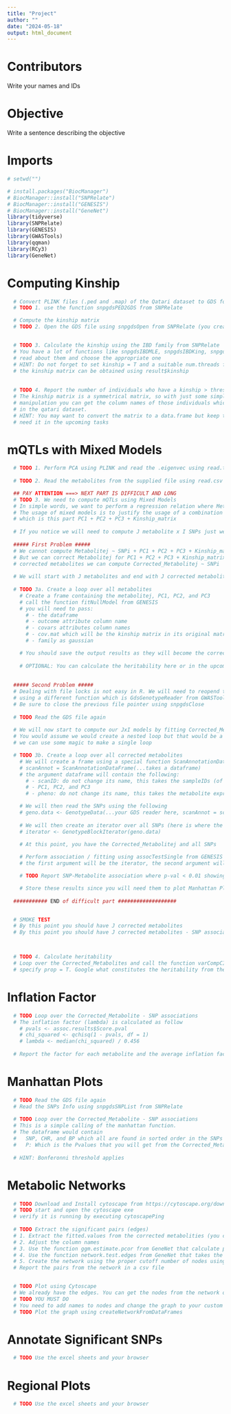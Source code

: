 ---
title: "Project"
author: ""
date: "2024-05-18"
output: html_document
---
# Contributors
Write your names and IDs

# Objective
Write a sentence describing the objective

# Imports
```{r, message=F}
# setwd("")

# install.packages("BiocManager")
# BiocManager::install("SNPRelate")
# BiocManager::install("GENESIS")
# BiocManager::install("GeneNet")
library(tidyverse)
library(SNPRelate)
library(GENESIS)
library(GWASTools)
library(qqman)
library(RCy3)
library(GeneNet)
```


# Computing Kinship
```{r}
  # Convert PLINK files (.ped and .map) of the Qatari dataset to GDS format
  # TODO 1. use the function snpgdsPED2GDS from SNPRelate

  # Compute the kinship matrix
  # TODO 2. Open the GDS file using snpgdsOpen from SNPRelate (you created that file a moment ago)


  # TODO 3. Calculate the kinship using the IBD family from SNPRelate
  # You have a lot of functions like snpgdsIBDMLE, snpgdsIBDKing, snpgdsIBDMoM
  # read about them and choose the appropriate one
  # HINT: Do not forget to set kinship = T and a suitable num.threads for faster computation
  # the kinship matrix can be obtained using result$kinship
  
  
  # TODO 4. Report the number of individuals who have a kinship > threshold
  # The kinship matrix is a symmetrical matrix, so with just some simple matrix
  # manipulation you can get the column names of those individuals which are the samples (people)
  # in the qatari dataset.
  # HINT: You may want to convert the matrix to a data.frame but keep the matrix since you will
  # need it in the upcoming tasks
```

# mQTLs with Mixed Models
```{r}
  # TODO 1. Perform PCA using PLINK and read the .eigenvec using read.table
  
  # TODO 2. Read the metabolites from the supplied file using read.csv

  ## PAY ATTENTION ===> NEXT PART IS DIFFICULT AND LONG
  # TODO 3. We need to compute mQTLs using Mixed Models
  # In simple words, we want to perform a regression relation where Metabolitej ~ SNPi + PC1 + PC2 + PC3 + Kinship_matrix
  # The usage of mixed models is to justify the usage of a combination of matrix and vectors
  # which is this part PC1 + PC2 + PC3 + Kinship_matrix
  
  # If you notice we will need to compute J metabolite x I SNPs just we have JxI models
  
  ##### First Problem #####
  # We cannot compute Metabolitej ~ SNPi + PC1 + PC2 + PC3 + Kinship_matrix this directly
  # But we can correct Metabolitej for PC1 + PC2 + PC3 + Kinship_matrix first then using these
  # corrected metabolites we can compute Corrected_Metabolitej ~ SNPi
  
  # We will start with J metabolites and end with J corrected metabolites
  
  # TODO 3a. Create a loop over all metabolites
    # Create a frame containing the metabolitej, PC1, PC2, and PC3
    # call the function fitNullModel from GENESIS
    # you will need to pass:
      # - the dataframe
      # - outcome attribute column name
      # - covars attributes column names
      # - cov.mat which will be the kinship matrix in its original matrix form (I told you so)
      # - family as gaussian

    # You should save the output results as they will become the corrected metabolites
    
    # OPTIONAL: You can calculate the heritability here or in the upcoming section
    
  
  ##### Second Problem #####
  # Dealing with file locks is not easy in R. We will need to reopend the GDS file again but this time
  # using a different function which is GdsGenotypeReader from GWASTools.
  # Be sure to close the previous file pointer using snpgdsClose
  
  # TODO Read the GDS file again
  
  # We will now start to compute our JxI models by fitting Corrected_Metabolitej ~ SNPi
  # You would assume we would create a nested loop but that would be a wrong assumption as
  # we can use some magic to make a single loop

  # TODO 3b. Create a loop over all corrected metabolites
    # We will create a frame using a special function ScanAnnotationDataFrame from GWASTools
    # scanAnnot = ScanAnnotationDataFrame(...takes a dataframe)
    # the argument dataframe will contain the following:
      # - scanID: do not change its name, this takes the sampleIDs (of the qatari persons) / you can get them from the metabolites of the 
      # - PC1, PC2, and PC3
      # - pheno: do not change its name, this takes the metabolite expressions from the original metabolited

    # We will then read the SNPs using the following 
    # geno.data <- GenotypeData(...your GDS reader here, scanAnnot = scanAnnot)
    
    # We will then create an iterator over all SNPs (here is where the magic happens)
    # iterator <- GenotypeBlockIterator(geno.data)

    # At this point, you have the Corrected_Metabolitej and all SNPs
    
    # Perform association / fitting using assocTestSingle from GENESIS
    # the first argument will be the iterator, the second argument will be the corrected metabolite

    # TODO Report SNP-Metabolite association where p-val < 0.01 showing beta values, standard error, effect allele, degree of freedom, and p values which are direct outputs of the result of assocTestSingle

    # Store these results since you will need them to plot Manhattan Plots
  
  ########### END of difficult part ###################


  # SMOKE TEST
  # By this point you should have J corrected metabolites
  # By this point you should have J corrected metabolites - SNP association results each having I SNPs



  # TODO 4. Calculate heritability
  # Loop over the Corrected_Metabolites and call the function varCompCI from GENESIS that takes the model as it is parameter
  # specify prop = T. Google what constitutes the heritability from the output or ask the professor
```



# Inflation Factor
```{r}
  # TODO Loop over the Corrected_Metabolite - SNP associations
  # The inflation factor (lambda) is calculated as follow
    # pvals <- assoc.results$Score.pval
    # chi_squared <- qchisq(1 - pvals, df = 1)
    # lambda <- median(chi_squared) / 0.456
  
  # Report the factor for each metabolite and the average inflation factor
```

# Manhattan Plots
```{r}
  # TODO Read the GDS file again
  # Read the SNPs Info using snpgdsSNPList from SNPRelate
  
  # TODO Loop over the Corrected_Metabolite - SNP associations
  # This is a simple calling of the manhattan function. 
  # The dataframe would contain
  #   SNP, CHR, and BP which all are found in sorted order in the SNPs Info you just read
  #   P: Which is the Pvalues that you will get from the Corrected_Metabolite - SNP association
  
  # HINT: Bonferonni threshold applies
```

# Metabolic Networks
```{r}

  # TODO Download and Install cytoscape from https://cytoscape.org/download.html
  # TODO start and open the cytoscape exe
  # verify it is running by executing cytoscapePing
  
  # TODO Extract the significant pairs (edges)
  # 1. Extract the fitted.values from the corrected metabolities (you can use sapply and data.frame)
  # 2. Adjust the column names
  # 3. Use the function ggm.estimate.pcor from GeneNet that calculate partial correlations This function outputs a partial correlation matrix
  # 4. Use the function network.test.edges from GeneNet that takes the correlation matrix and outputs edges of a graph. You can specify the graph to be direct using direct = T.
  # 5. Create the network using the proper cutoff number of nodes using extract.network from GeneNet. This function takes the edges and method.ggm = 'number' and cutoff.ggm that specifies the number of requested nodes
  # Report the pairs from the network in a csv file


  # TODO Plot using Cytoscape
  # We already have the edges. You can get the nodes from the network object by using $node1 and $node2
  # TODO YOU MUST DO
  # You need to add names to nodes and change the graph to your custom style
  # TODO Plot the graph using createNetworkFromDataFrames
```

# Annotate Significant SNPs
```{r}
  # TODO Use the excel sheets and your browser
```

# Regional Plots
```{r}
  # TODO Use the excel sheets and your browser
```